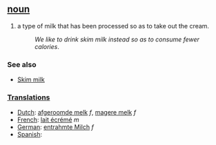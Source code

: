 == [[noun]] ==
#a type of milk that has been processed so as to take out the cream.
#:''We like to drink skim milk instead so as to consume fewer calories''.

=== See also ===
*[[Skim milk]]

===[[Translation]]s===
*[[Dutch]]: [[afgeroomde melk]] ''f'', [[magere melk]] ''f''
*[[French]]: [[lait écrémé]] ''m''
*[[German]]: [[entrahmte Milch]] ''f''
*[[Spanish]]: [[]]